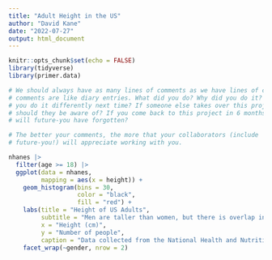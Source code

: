 ```yaml
---
title: "Adult Height in the US"
author: "David Kane"
date: "2022-07-27"
output: html_document
---
```


<!-- Code for Day 2. Assumes students have done the RStudio and Code tutorial. We allow them to make any plot they want. Does not have to be this one. (Indeed, overlapping densities would probably be better.) Anything "interesting" which looks at US heights. Also want to end the class by putting the image up on Rpubs and cleaning it up, by, for example, removing everything from the YAML except the "output: html_document". They should have learned about code chunk options (but probably not enough). Important to highlight the need for code comments and figure labs. -->

<!-- Need a better listing of possible plots, more closely connected to what was actually taught in the tutorials. -->


```r
knitr::opts_chunk$set(echo = FALSE)
library(tidyverse)
library(primer.data)
```

```r
# We should always have as many lines of comments as we have lines of code. Your
# comments are like diary entries. What did you do? Why did you do it? How might
# you do it differently next time? If someone else takes over this project, what
# should they be aware of? If you come back to this project in 6 months, what
# will future-you have forgotten? 

# The better your comments, the more that your collaborators (include
# future-you!) will appreciate working with you.

nhanes |> 
  filter(age >= 18) |> 
  ggplot(data = nhanes, 
         mapping = aes(x = height)) +
    geom_histogram(bins = 30,
                   color = "black",
                   fill = "red") +
    labs(title = "Height of US Adults",
         subtitle = "Men are taller than women, but there is overlap in the distributions",
         x = "Height (cm)",
         y = "Number of people",
         caption = "Data collected from the National Health and Nutrition Examination Survey") +
    facet_wrap(~gender, nrow = 2)
```




